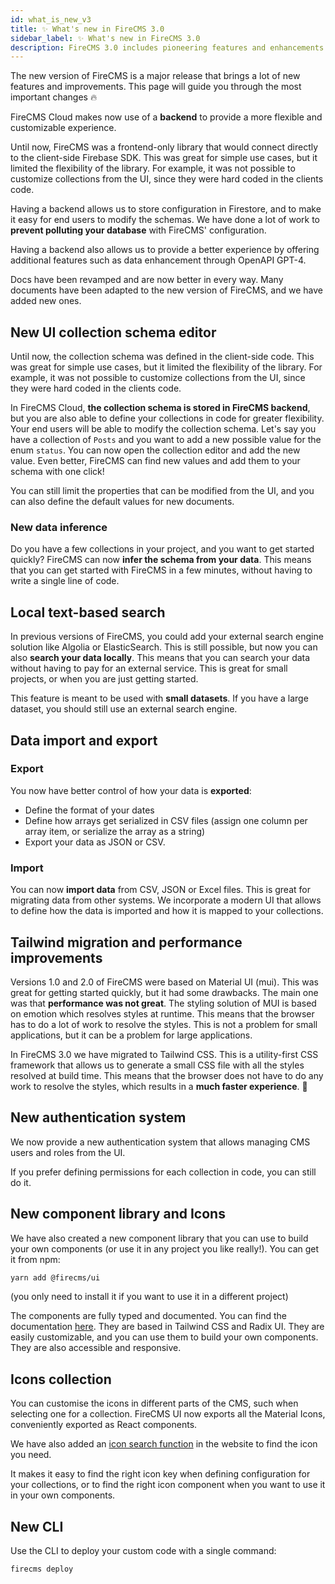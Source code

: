 ```yaml
---
id: what_is_new_v3
title: ✨ What's new in FireCMS 3.0
sidebar_label: ✨ What's new in FireCMS 3.0
description: FireCMS 3.0 includes pioneering features and enhancements for a dynamic and customizable content management experience. Now integrated with a backend, it extends the flexibility of collection schema modification directly from the UI, streamlining the workflow for end users. Innovations include an intuitive UI schema editor, intelligent data inference for quick setup, and advanced data import/export capabilities. Notably, the switch to Tailwind CSS marks a leap in performance, delivering a swift, more efficient CMS interface. FireCMS 3.0 transforms content management with its blend of user-friendly features and performance optimizations, setting a new standard in headless CMS solutions.
---
```


The new version of FireCMS is a major release that brings a lot of new features
and improvements. This page will guide you through the most important changes 🔥

FireCMS Cloud makes now use of a **backend** to provide a more flexible and
customizable experience.

Until now, FireCMS was a frontend-only library that would connect directly to
the client-side Firebase SDK. This was great for simple use cases, but it
limited the flexibility of the library. For example, it was not possible to
customize collections from the UI, since they were hard coded in the clients
code.

Having a backend allows us to store configuration in Firestore, and to make it easy for end users
to modify the schemas. We have done a lot of work to **prevent polluting your database** with
FireCMS' configuration.

Having a backend also allows us to provide a better experience by offering additional features
such as data enhancement through OpenAPI GPT-4.

Docs have been revamped and are now better in every way. Many documents have been adapted to
the new version of FireCMS, and we have added new ones.


## New UI collection schema editor

Until now, the collection schema was defined in the client-side code. This was
great for simple use cases, but it limited the flexibility of the library. For
example, it was not possible to customize collections from the UI, since they
were hard coded in the clients code.

In FireCMS Cloud, **the collection schema is stored in FireCMS backend**, but you are also able to define
your collections in code for greater flexibility. Your end users will be able to modify the
collection schema. Let's say you have a collection of `Posts` and you want to
add a new possible value for the enum `status`. You can now open the collection
editor and add the new value. Even better, FireCMS can find new values and add
them to your schema with one click!

You can still limit the properties that can be modified from the UI, and you
can also define the default values for new documents.

### New data inference

Do you have a few collections in your project, and you want to get started
quickly? FireCMS can now **infer the schema from your data**. This means that
you can get started with FireCMS in a few minutes, without having to write a
single line of code.

## Local text-based search

In previous versions of FireCMS, you could add your external search engine solution
like Algolia or ElasticSearch. This is still possible, but now you can also
**search your data locally**. This means that you can search your data without
having to pay for an external service. This is great for small projects, or
when you are just getting started.

This feature is meant to be used with **small datasets**. If you have a large
dataset, you should still use an external search engine.

## Data import and export

### Export
You now have better control of how your data is **exported**:
- Define the format of your dates
- Define how arrays get serialized in CSV files (assign one column per array item, or
serialize the array as a string)
- Export your data as JSON or CSV.

### Import
You can now **import data** from CSV, JSON or Excel files. This is great for migrating data
from other systems. We incorporate a modern UI that allows to define how the data is imported
and how it is mapped to your collections.

## Tailwind migration and performance improvements

Versions 1.0 and 2.0 of FireCMS were based on Material UI (mui). This was great
for getting started quickly, but it had some drawbacks. The main one was that
**performance was not great**. The styling solution of MUI is based on emotion
which resolves styles at runtime. This means that the browser has to do a lot of
work to resolve the styles. This is not a problem for small applications, but
it can be a problem for large applications.

In FireCMS 3.0 we have migrated to Tailwind CSS. This is a utility-first CSS
framework that allows us to generate a small CSS file with all the styles
resolved at build time. This means that the browser does not have to do any
work to resolve the styles, which results in a **much faster experience**. 🚀

## New authentication system

We now provide a new authentication system that allows managing CMS users
and roles from the UI.

If you prefer defining permissions for each collection in code, you can still do it.


## New component library and Icons

We have also created a new component library that you can use to build your own components
(or use it in any project you like really!). You can get it from npm:

```bash
yarn add @firecms/ui
```
(you only need to install it if you want to use it in a different project)

The components are fully typed and documented. You can find the documentation [here](/docs/components).
They are based in Tailwind CSS and Radix UI. They are easily customizable, and you can
use them to build your own components. They are also accessible and responsive.

## Icons collection

You can customise the icons in different parts of the CMS, such when selecting one for
a collection. FireCMS UI now exports all the Material Icons, conveniently exported as React components.

We have also added an [icon search function](/docs/icons) in the website to find the icon you need.

It makes it easy to find the right icon key when defining configuration for your collections, or to
find the right icon component when you want to use it in your own components.

## New CLI

Use the CLI to deploy your custom code with a single command:

```bash
firecms deploy
```


